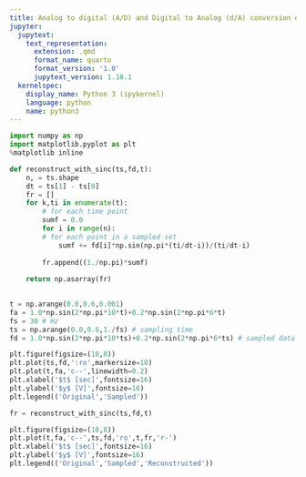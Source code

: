 ```yaml
---
title: Analog to digital (A/D) and Digital to Analog (d/A) conversion example
jupyter:
  jupytext:
    text_representation:
      extension: .qmd
      format_name: quarto
      format_version: '1.0'
      jupytext_version: 1.18.1
  kernelspec:
    display_name: Python 3 (ipykernel)
    language: python
    name: python3
---
```




```python
import numpy as np
import matplotlib.pyplot as plt
%matplotlib inline

def reconstruct_with_sinc(ts,fd,t): 
    n, = ts.shape 
    dt = ts[1] - ts[0] 
    fr = [] 
    for k,ti in enumerate(t): 
        # for each time point 
        sumf = 0.0 
        for i in range(n): 
        # for each point in a sampled set 
            sumf += fd[i]*np.sin(np.pi*(ti/dt-i))/(ti/dt-i) 
        
        fr.append((1./np.pi)*sumf) 
        
    return np.asarray(fr) 
    
```

```python
t = np.arange(0.0,0.6,0.001) 
fa = 1.0*np.sin(2*np.pi*10*t)+0.2*np.sin(2*np.pi*6*t) 
fs = 30 # Hz 
ts = np.arange(0.0,0.6,1./fs) # sampling time 
fd = 1.0*np.sin(2*np.pi*10*ts)+0.2*np.sin(2*np.pi*6*ts) # sampled data
```

```python
plt.figure(figsize=(10,8)) 
plt.plot(ts,fd,':ro',markersize=10)
plt.plot(t,fa,'c--',linewidth=0.2)
plt.xlabel('$t$ [sec]',fontsize=16) 
plt.ylabel('$y$ [V]',fontsize=16) 
plt.legend(('Original','Sampled')) 
```

```python
fr = reconstruct_with_sinc(ts,fd,t) 
```

```python
plt.figure(figsize=(10,8)) 
plt.plot(t,fa,'c--',ts,fd,'ro',t,fr,'r-')
plt.xlabel('$t$ [sec]',fontsize=16) 
plt.ylabel('$y$ [V]',fontsize=16) 
plt.legend(('Original','Sampled','Reconstructed')) 
```

